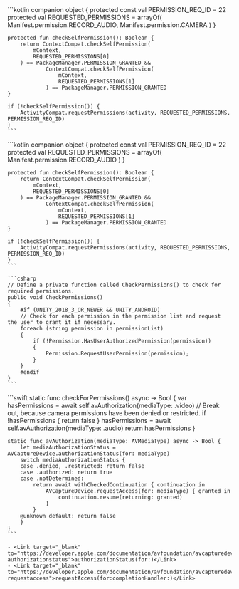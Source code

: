 <PlatformWrapper platform="android">
<ProductWrapper notAllowed="voice-calling">
    ```kotlin
    companion object {
        protected const val PERMISSION_REQ_ID = 22
        protected val REQUESTED_PERMISSIONS = arrayOf(
            Manifest.permission.RECORD_AUDIO,
            Manifest.permission.CAMERA
        )
    }

    protected fun checkSelfPermission(): Boolean {
        return ContextCompat.checkSelfPermission(
            mContext,
            REQUESTED_PERMISSIONS[0]
        ) == PackageManager.PERMISSION_GRANTED &&
                ContextCompat.checkSelfPermission(
                    mContext,
                    REQUESTED_PERMISSIONS[1]
                ) == PackageManager.PERMISSION_GRANTED
    }

    if (!checkSelfPermission()) {
        ActivityCompat.requestPermissions(activity, REQUESTED_PERMISSIONS, PERMISSION_REQ_ID)
    }
    ```
</ProductWrapper>
<ProductWrapper product="voice-calling">
    ```kotlin
    companion object {
        protected const val PERMISSION_REQ_ID = 22
        protected val REQUESTED_PERMISSIONS = arrayOf(
            Manifest.permission.RECORD_AUDIO
        )
    }

    protected fun checkSelfPermission(): Boolean {
        return ContextCompat.checkSelfPermission(
            mContext,
            REQUESTED_PERMISSIONS[0]
        ) == PackageManager.PERMISSION_GRANTED &&
                ContextCompat.checkSelfPermission(
                    mContext,
                    REQUESTED_PERMISSIONS[1]
                ) == PackageManager.PERMISSION_GRANTED
    }

    if (!checkSelfPermission()) {
        ActivityCompat.requestPermissions(activity, REQUESTED_PERMISSIONS, PERMISSION_REQ_ID)
    }
    ```
</ProductWrapper>
</PlatformWrapper>

<PlatformWrapper platform="unity">
    
    ```csharp
    // Define a private function called CheckPermissions() to check for required permissions.
    public void CheckPermissions()
    {
        #if (UNITY_2018_3_OR_NEWER && UNITY_ANDROID)
        // Check for each permission in the permission list and request the user to grant it if necessary.
        foreach (string permission in permissionList)
        {
            if (!Permission.HasUserAuthorizedPermission(permission))
            {
                Permission.RequestUserPermission(permission);
            }
        }
        #endif
    }
    ```
</PlatformWrapper>
<PlatformWrapper platform={["ios","macos"]}>
    ```swift
    static func checkForPermissions() async -> Bool {
        var hasPermissions = await self.avAuthorization(mediaType: .video)
        // Break out, because camera permissions have been denied or restricted.
        if !hasPermissions { return false }
        hasPermissions = await self.avAuthorization(mediaType: .audio)
        return hasPermissions
    }

    static func avAuthorization(mediaType: AVMediaType) async -> Bool {
        let mediaAuthorizationStatus = AVCaptureDevice.authorizationStatus(for: mediaType)
        switch mediaAuthorizationStatus {
        case .denied, .restricted: return false
        case .authorized: return true
        case .notDetermined:
            return await withCheckedContinuation { continuation in
                AVCaptureDevice.requestAccess(for: mediaType) { granted in
                    continuation.resume(returning: granted)
                }
            }
        @unknown default: return false
        }
    }
    ```

    - <Link target="_blank" to="https://developer.apple.com/documentation/avfoundation/avcapturedevice/1624613-authorizationstatus">authorizationStatus(for:)</Link>
    - <Link target="_blank" to="https://developer.apple.com/documentation/avfoundation/avcapturedevice/1624584-requestaccess">requestAccess(for:completionHandler:)</Link>
</PlatformWrapper>